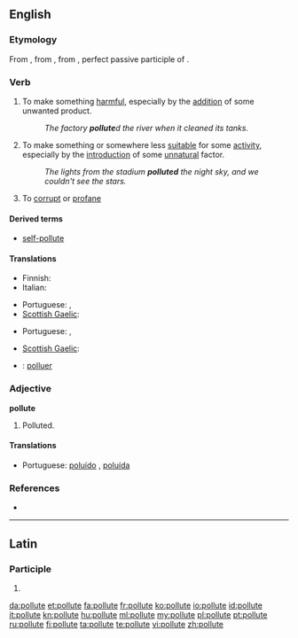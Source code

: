==English==

===Etymology===
From {{etyl|enm|en}} {{term|polluten||lang=enm}}, from {{etyl|la|en}} {{term|pollutum|pollūtum||lang=la|}}, from {{term|pollutus|pollūtus|no longer virgin", "unchaste|lang=la}}, perfect passive participle of {{term|polluo|polluō|lang=la|soil", "defile", "dishonor}}.

===Verb===
{{en-verb|pollut|es}}

# {{transitive}} To make something [[harmful]], especially by the [[addition]] of some unwanted product.
#: ''The factory '''pollute'''d the river when it cleaned its tanks.''
# {{transitive}} To make something or somewhere less [[suitable]] for some [[activity]], especially by the [[introduction]] of some [[unnatural]] factor.
#: ''The lights from the stadium '''polluted''' the night sky, and we couldn't see the stars.''
# {{dated}} To [[corrupt]] or [[profane]]

====Derived terms====
* [[self-pollute]]

====Translations====
{{trans-top|to make something harmful}}
* Finnish: {{t+|fi|saastuttaa}}
* Italian: {{t+|it|inquinare}}
{{trans-mid}}
* Portuguese: {{t+|pt|contaminar}}, {{t+|pt|poluir}}
* [[Scottish Gaelic]]: {{t|gd|truaill}}
{{trans-bottom}}

{{trans-top|to make something or somewhere less suitable}}
* Portuguese: {{t+|pt|poluir}}, {{t+|pt|sujar}}
{{trans-mid}}
* [[Scottish Gaelic]]: {{t|gd|truaill}}
{{trans-bottom}}

{{checktrans-top}}
* {{ttbc|ia}}: [[polluer]]
{{trans-mid}}
{{trans-bottom}}

===Adjective===
'''pollute'''

# {{rare}} Polluted.

====Translations====
{{trans-top|polluted}}
* Portuguese: [[poluído]] {{m}}, [[poluída]] {{f}}
{{trans-mid}}
{{trans-bottom}}

===References===
* {{R:Webster 1913}}

----

==Latin==

===Participle===
{{la-part-form|pollūte}}

# {{inflection of|pollutus|pollūtus|voc|m|s|lang=la}}

[[da:pollute]]
[[et:pollute]]
[[fa:pollute]]
[[fr:pollute]]
[[ko:pollute]]
[[io:pollute]]
[[id:pollute]]
[[it:pollute]]
[[kn:pollute]]
[[hu:pollute]]
[[ml:pollute]]
[[my:pollute]]
[[pl:pollute]]
[[pt:pollute]]
[[ru:pollute]]
[[fi:pollute]]
[[ta:pollute]]
[[te:pollute]]
[[vi:pollute]]
[[zh:pollute]]